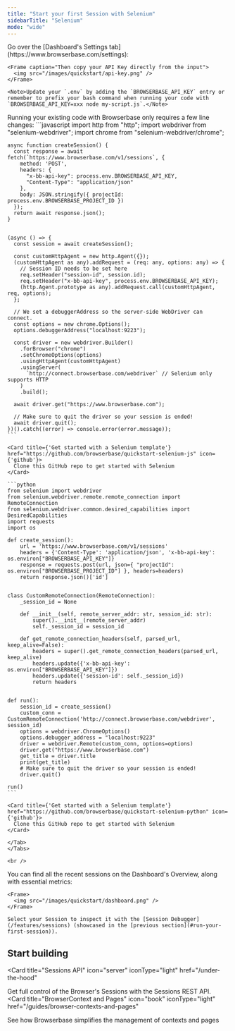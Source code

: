 ```yaml
---
title: "Start your first Session with Selenium"
sidebarTitle: "Selenium"
mode: "wide"
---
```


<Steps>
  <Step title="Get your API Key">
    Go over the [Dashboard's Settings tab](https://www.browserbase.com/settings):

    <Frame caption="Then copy your API Key directly from the input">
      <img src="/images/quickstart/api-key.png" />
    </Frame>

    <Note>Update your `.env` by adding the `BROWSERBASE_API_KEY` entry or remember to prefix your bash command when running your code with `BROWSERBASE_API_KEY=xxx node my-script.js`.</Note>

  </Step>
  <Step title="Update your code or clone a template">
    Running your existing code with Browserbase only requires a few line changes:

  <Tabs>
  <Tab title="JavaScript">
    ```javascript
    import http from "http";
    import webdriver from "selenium-webdriver";
    import chrome from "selenium-webdriver/chrome";

    async function createSession() {
      const response = await fetch(`https://www.browserbase.com/v1/sessions`, {
        method: 'POST',
        headers: {
          "x-bb-api-key": process.env.BROWSERBASE_API_KEY,
          "Content-Type": "application/json"
        },
        body: JSON.stringify({ projectId: process.env.BROWSERBASE_PROJECT_ID })
      });
      return await response.json();
    }


    (async () => {
      const session = await createSession();

      const customHttpAgent = new http.Agent({});
      (customHttpAgent as any).addRequest = (req: any, options: any) => {
        // Session ID needs to be set here
        req.setHeader("session-id", session.id);
        req.setHeader("x-bb-api-key", process.env.BROWSERBASE_API_KEY);
        (http.Agent.prototype as any).addRequest.call(customHttpAgent, req, options);
      };

      // We set a debuggerAddress so the server-side WebDriver can connect.
      const options = new chrome.Options();
      options.debuggerAddress("localhost:9223");

      const driver = new webdriver.Builder()
        .forBrowser("chrome")
        .setChromeOptions(options)
        .usingHttpAgent(customHttpAgent)
        .usingServer(
          `http://connect.browserbase.com/webdriver` // Selenium only supports HTTP
        )
        .build();

      await driver.get("https://www.browserbase.com");

      // Make sure to quit the driver so your session is ended!
      await driver.quit();
    })().catch((error) => console.error(error.message));
    ```

    <Card title={'Get started with a Selenium template'} href="https://github.com/browserbase/quickstart-selenium-js" icon={'github'}>
      Clone this GitHub repo to get started with Selenium
    </Card>

  </Tab>
  <Tab title="Python">

    ```python
    from selenium import webdriver
    from selenium.webdriver.remote.remote_connection import RemoteConnection
    from selenium.webdriver.common.desired_capabilities import DesiredCapabilities
    import requests
    import os

    def create_session():
        url = 'https://www.browserbase.com/v1/sessions'
        headers = {'Content-Type': 'application/json', 'x-bb-api-key': os.environ["BROWSERBASE_API_KEY"]}
        response = requests.post(url, json={ "projectId": os.environ["BROWSERBASE_PROJECT_ID"] }, headers=headers)
        return response.json()['id']


    class CustomRemoteConnection(RemoteConnection):
        _session_id = None

        def __init__(self, remote_server_addr: str, session_id: str):
            super().__init__(remote_server_addr)
            self._session_id = session_id

        def get_remote_connection_headers(self, parsed_url, keep_alive=False):
            headers = super().get_remote_connection_headers(parsed_url, keep_alive)
            headers.update({'x-bb-api-key': os.environ["BROWSERBASE_API_KEY"]})
            headers.update({'session-id': self._session_id})
            return headers


    def run():
        session_id = create_session()
        custom_conn = CustomRemoteConnection('http://connect.browserbase.com/webdriver', session_id)
        options = webdriver.ChromeOptions()
        options.debugger_address = "localhost:9223"
        driver = webdriver.Remote(custom_conn, options=options)
        driver.get("https://www.browserbase.com")
        get_title = driver.title
        print(get_title)
        # Make sure to quit the driver so your session is ended!
        driver.quit()

    run()
    ```

    <Card title={'Get started with a Selenium template'} href="https://github.com/browserbase/quickstart-selenium-python" icon={'github'}>
      Clone this GitHub repo to get started with Selenium
    </Card>

    </Tab>
    </Tabs>

    <br />

  </Step>
  <Step title="Inspect the completed Session">
    You can find all the recent sessions on the Dashboard's Overview, along with essential metrics:

    <Frame>
      <img src="/images/quickstart/dashboard.png" />
    </Frame>

    Select your Session to inspect it with the [Session Debugger](/features/sessions) (showcased in the [previous section](#run-your-first-session)).

  </Step>
</Steps>

## Start building

<CardGroup cols={2}>

<Card
  title="Sessions API"
  icon="server"
  iconType="light"
  href="/under-the-hood"
>
  Get full control of the Browser's Sessions with the Sessions REST API.
</Card>
<Card
  title="BrowserContext and Pages"
  icon="book"
  iconType="light"
  href="/guides/browser-contexts-and-pages"
>
  See how Browserbase simplifies the management of contexts and pages
</Card>

</CardGroup>

